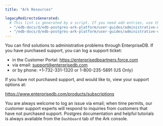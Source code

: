 ```yaml
---
title: "Ark Resources"

legacyRedirectsGenerated:
  # This list is generated by a script. If you need add entries, use the `legacyRedirects` key.
  - "/edb-docs/d/edb-postgres-ark-platform/user-guides/administrative-users-guide/3.5/ark_resources.html"
  - "/edb-docs/d/edb-postgres-ark-platform/user-guides/administrative-users-guide/latest/ark_resources.html"
---
```


<div id="ark_resources" class="registered_link"></div>

You can find solutions to administrative problems through EnterpriseDB. If you have purchased support, you can log a support ticket:

-   in the Customer Portal: <https://enterprisedbpartners.force.com>
-   via email: [support@enterprisedb.com](mailto:support@enterprisedb.com)
-   or by phone: +1-732-331-1320 or 1-800-235-5891 (US Only)

If you have not purchased support, and would like to, view your support options at:

<https://www.enterprisedb.com/products/subscriptions>

You are always welcome to log an issue via email; when time permits, our customer support experts will respond to inquiries from customers that have not purchased support. Postgres documentation and helpful tutorials is always available from the `Dashboard` tab of the Ark console.
